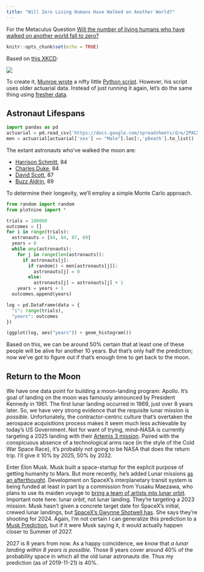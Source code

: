 ```yaml
---
title: "Will Zero Living Humans Have Walked on Another World?"
---
```


For the Metaculus Question [Will the number of living humans who have walked on another world fall to zero?](https://www.metaculus.com/questions/615/will-the-number-of-living-humans-who-have-walked-on-another-world-fall-to-zero/)

```r
knitr::opts_chunk$set(echo = TRUE)
```

Based on [this XKCD](https://xkcd.com/893):

![](https://imgs.xkcd.com/comics/65_years.png)

To create it, [Munroe wrote](https://blog.xkcd.com/2012/07/12/a-morbid-python-script/) a nifty little [Python script](https://web.archive.org/web/20120717011906/http://xkcd.com/actuary.py.txt). However, his script uses older actuarial data. Instead of just running it again, let's do the same thing using [fresher data](https://www.ssa.gov/oact/STATS/table4c6.html).

## Astronaut Lifespans

```python
import pandas as pd
actuarial = pd.read_csv('https://docs.google.com/spreadsheets/d/e/2PACX-1vSV_IhE9E6Jc5x-3WRqFcSIAbRpUFUrWrYsIjMta-gCttJ4V4PoYKvQpdgAiDumRl4sm66MAlHfaNUR/pub?gid=0&single=true&output=csv')
men = actuarial[actuarial['sex'] == "Male"].loc[:,'pDeath'].to_list()
```

The extant astronauts who've walked the moon are:

* [Harrison Schmitt](https://en.wikipedia.org/wiki/Harrison_Schmitt,), 84
* [Charles Duke](https://en.wikipedia.org/wiki/Charles_Duke), 84
* [David Scott](https://en.wikipedia.org/wiki/David_Scott), 87
* [Buzz Aldrin](https://en.wikipedia.org/wiki/Buzz_Aldrin), 89

To determine their longevity, we'll employ a simple Monte Carlo approach.

```python
from random import random
from plotnine import *

trials = 100000
outcomes = []
for i in range(trials):
  astronauts = [84, 84, 87, 89]
  years = 0
  while any(astronauts):
    for j in range(len(astronauts)):
      if astronauts[j]:
        if random() < men[astronauts[j]]:
          astronauts[j] = 0
        else:
          astronauts[j] = astronauts[j] + 1
    years = years + 1
  outcomes.append(years)

log = pd.DataFrame(data = {
  "i": range(trials),
  "years": outcomes
})

(ggplot(log, aes("years")) + geom_histogram())
```

Based on this, we can be around 50% certain that at least one of these people will be alive for another 10 years. But that's only half the prediction; now we've got to figure out if that's enough time to get back to the moon.

## Return to the Moon

We have one data point for building a moon-landing program: Apollo. It's goal of landing on the moon was famously announced by President Kennedy in 1961. The first lunar landing occurred in 1969, just over 8 years later. So, we have very strong evidence that the requisite lunar mission is *possible*. Unfortunately, the contractor-centric culture that's overtaken the aerospace acquisitions process makes it seem much less achievable by today's US Government. Not for want of trying, mind--NASA is currently targeting a 2025 landing with their [Artemis 3 mission](https://en.wikipedia.org/wiki/Artemis_3). Paired with the conspicuous absence of a technological arms race (in the style of the Cold War Space Race), it's probably not going to be NASA that does the return trip. I'll give it 10% by 2025, 50% by 2032.

Enter Elon Musk. Musk built a space-startup for the explicit purpose of getting humanity to Mars. But more recently, he's added Lunar missions [as an afterthought](https://youtu.be/3ajL0n44Bhc?t=65). Development on SpaceX's interplanetary transit system is being funded at least in part by a commission from Yusaku Maezawa, who plans to use its maiden voyage to [bring a team of artists into lunar orbit](https://dearmoon.earth/). Important note here: lunar *orbit*, not lunar landing. They're targeting a 2023 mission. Musk hasn't given a concrete target date for SpaceX's initial, crewed lunar landings, but [SpaceX's Gwynne Shotwell has](https://techcrunch.com/2019/10/25/spacex-wants-to-land-starship-on-the-moon-before-2022-then-do-cargo-runs-for-2024-human-landing/). She says they're shooting for 2024. Again, I'm not certain I can generalize this prediction to a [Musk Prediction](https://aaboyles.github.io/Essays/portfolio/ElonMuskForecastCorrectionFunction.html), but if it were Musk saying it, it would actually happen closer to Summer of 2027.

2027 is 8 years from now. As a happy coincidence, we *know* that *a lunar landing within 8 years is possible*. Those 8 years cover around 40% of the probability space in which all the old lunar astronauts die. Thus my prediction (as of 2019-11-21) is 40%.